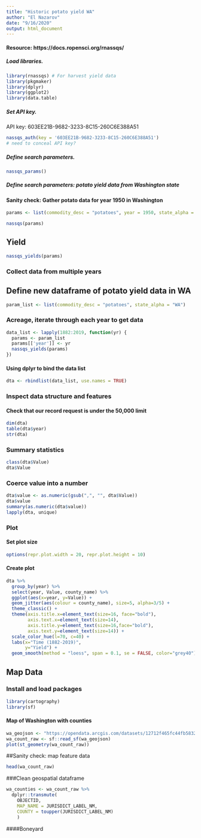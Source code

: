 ```yaml
---
title: "Historic potato yield WA"
author: "El Nazarov"
date: "9/16/2020"
output: html_document
---
```

#### Resource: https://docs.ropensci.org/rnassqs/  
##### Load libraries.  
```r
library(rnassqs) # For harvest yield data
library(pkgmaker)
library(dplyr)
library(ggplot2)
library(data.table)
```  
##### Set API key. 
API key: 603EE21B-9682-3233-8C15-260C6E388A51
```r
nassqs_auth(key = '603EE21B-9682-3233-8C15-260C6E388A51')
# need to conceal API key?
```
##### Define search parameters.
```r
nassqs_params()
```
##### Define search parameters: potato yield data from Washington state
#### Sanity check: Gather potato data for year 1950 in Washington
```r
params <- list(commodity_desc = "potatoes", year = 1950, state_alpha = "WA")

nassqs(params)
```
## Yield
```r
nassqs_yields(params) 
```
### Collect data from multiple years
## Define new dataframe of potato yield data in WA
```r
param_list <- list(commodity_desc = "potatoes", state_alpha = "WA")
```
### Acreage, iterate through each year to get data
```r
data_list <- lapply(1882:2019, function(yr) {
  params <- param_list
  params[['year']] <- yr
  nassqs_yields(params)
})
```
#### Using dplyr to bind the data list
```r
dta <- rbindlist(data_list, use.names = TRUE)
```
### Inspect data structure and features
#### Check that our record request is under the 50,000 limit
```r
dim(dta) 
table(dta$year)
str(dta)
```
### Summary statistics
```r
class(dta$Value)
dta$Value
```
### Coerce value into a number
```r
dta$value <- as.numeric(gsub(",", "", dta$Value))
dta$value
summary(as.numeric(dta$value))
lapply(dta, unique)
```
### Plot
#### Set plot size
```r
options(repr.plot.width = 20, repr.plot.height = 10)
```
#### Create plot
```r
dta %>%
  group_by(year) %>%
  select(year, Value, county_name) %>%
  ggplot(aes(x=year, y=Value)) +
  geom_jitter(aes(colour = county_name), size=5, alpha=3/5) +
  theme_classic() +
  theme(axis.title.x=element_text(size=16, face="bold"),
        axis.text.x=element_text(size=14),
        axis.title.y=element_text(size=16,face="bold"),
        axis.text.y=element_text(size=14)) +
  scale_color_hue(l=70, c=40) +
  labs(x="Time (1882-2019)",
       y="Yield") +
  geom_smooth(method = "loess", span = 0.1, se = FALSE, color="grey40")
```
## Map Data
### Install and load packages
```r
library(cartography)
library(sf)
```

#### Map of Washington with counties
```r
wa_geojson <- "https://opendata.arcgis.com/datasets/12712f465fc44fb58328c6e0255ca27e_11.geojson"
wa_count_raw <- sf::read_sf(wa_geojson)
plot(st_geometry(wa_count_raw))
```
##Sanity check: map feature data
```r
head(wa_count_raw)
```
###Clean geospatial dataframe
```r
wa_counties <- wa_count_raw %>% 
  dplyr::transmute(
    OBJECTID,
    MAP_NAME = JURISDICT_LABEL_NM, 
    COUNTY = toupper(JURISDICT_LABEL_NM) 
    )
```



















####Boneyard
```r

```